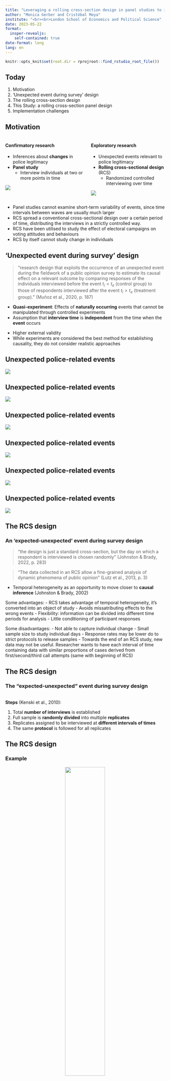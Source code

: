 ```yaml
---
title: "Leveraging a rolling cross-section design in panel studies to investigate police legitimacy"
author: "Monica Gerber and Cristóbal Moya"
institute: "<br><br>London School of Economics and Political Science"
date: 2023-05-22
format: 
  insper-revealjs:
    self-contained: true
date-format: long
lang: en
---
```


```r
knitr::opts_knit$set(root.dir = rprojroot::find_rstudio_root_file())
```


## Today

1. Motivation
1. 'Unexpected event during survey' design
2. The rolling cross-section design
3. This Study: a rolling cross-section panel design
4. Implementation challenges


## Motivation

::: {.columns}
::: {.column}
#### Confirmatory research
- Inferences about **changes** in police legitimacy
- **Panel study**
  - Interview individuals at two or more points in time

![](images/panel.png)
::: 

::: {.column}
::: {.fragment}
#### Exploratory research

- Unexpected events relevant to police legitimacy
- **Rolling cross-sectional design** (RCS)
  - Randomized controlled interviewing over time

![](images/rcs.png)
::: 
:::
:::


::: notes
- Panel studies cannot examine short-term variability of events, since time intervals between waves are usually much larger
- RCS spread a conventional cross-sectional design over a certain period of time, distributing the interviews in a strictly controlled way.
- RCS have been utilised to study the effect of electoral campaigns on voting attitudes and behaviours
- RCS by itself cannot study change in individuals
:::

## 'Unexpected event during survey' design

> "research design that exploits the occurrence of an unexpected event during the fieldwork of a public opinion survey to estimate its causal effect on a relevant outcome by comparing responses of the individuals interviewed before the event $t_i<t_e$ (control group) to those of respondents interviewed after the event $t_i>t_e$ (treatment group)." (Muñoz et al., 2020, p. 187)

- **Quasi-experiment**: Effects of **naturally occurring** events that cannot be manipulated through controlled experiments 
- Assumption that **interview time** is **independent** from the time when the **event** occurs

::: notes
- Higher external validity
- While experiments are considered the best method for establishing causality, they do not consider realistic approaches 
:::

## Unexpected police-related events

![](images/eventos1.PNG)

## Unexpected police-related events

![](images/eventos2.PNG)

## Unexpected police-related events

![](images/eventos3.PNG)

## Unexpected police-related events

![](images/eventos4.PNG)

## Unexpected police-related events

![](images/eventos5.PNG)

## Unexpected police-related events

![](images/eventos6.PNG)

## The RCS design

### An 'expected-unexpected' event during survey design

> "the design is just a standard cross-section, but the day on which a respondent is interviewed is chosen randomly" (Johnston & Brady, 2022, p. 283)

> "The data collected in an RCS allow a fine-grained analysis of dynamic phenomena of public opinion" (Lutz et al., 2013, p. 3)

- Temporal heterogeneity as an opportunity to move closer to **causal inference** (Johnston & Brady, 2002)


::: notes
Some advantages:
- RCS takes advantage of temporal heterogeneity, it's converted into an object of study
- Avoids missatributing effects to the wrong events
- Flexibility: information can be divided into different time periods for analysis
- Little conditioning of participant responses

Some disadvantages:
- Not able to capture individual change
- Small sample size to study individual days
- Response rates may be lower do to strict protocols to release samples
- Towards the end of an RCS study, new data may not be useful. Researcher wants to have each interval of time containing data with similar proportions of cases derived from first/second/third call attempts (same with beginning of RCS) 

:::

## The RCS design
### The "expected-unexpected" event during survey design
<br>
**Steps** (Kenski et al., 2010):

1. Total **number of interviews** is established
2. Full sample is **randomly divided** into multiple **replicates**
3. Replicates assigned to be interviewed at **different intervals of times**
4. The same **protocol** is followed for all replicates

## The RCS design
### Example
<center>
<img src="images/women.png" height="50%" width="50%">
</center>
::: aside

[Jiménez-Sánchez et al., 2022](https://academic.oup.com/poq/article/86/3/597/6697928)

:::

::: notes
- Analyze how the public reacts to the International Women's Day in Spain 2019. 
- Nationally representative telephone survey based on a RCS design through a daily tracking over 20 total days, before and after the protest day. Between 100 and 120 interviews were conducted each day
- Respondents were divided into two groups, treated and not treated.
- Findings confirm that such hybrid media protest can broaden their audience, generate interest, spark conversations on gender inequality and contribute to opinion conformation.
:::

## The RCS design
### Assumptions
<br>
1. **Temporal ignorability**: Moment of the interview should be as *good as random*

2. **Excludability**: Timing of the interview $t$ affects $Y$ only through event $T$

3. **Compliance**: assignment to the treatment ($t_i>t_e$) corresponds to actually receiving treatment ($T=1$)

::: notes
1. **Temporal ignorability**: "for any individual, the potential outcomes must be independent from the moment of the interview" (Muñoz et al., p. 189)
  - Moment of the interview should be as *good as random*
  - In RCS moment of interview *is* random
  - Protocol to ensure equal procedures to contact and recontact sample units
  - Need to compare 'treated' and 'not-treated' in terms of ease of contact and socio-demographics (Lutz et al., 2013)

- Assumptions under which unexpected events can yield valid causal estimates
- Assignment to different values of time t should be independent from the potential outcomes of Y. 
- The daily samples need to fulfill two compelling properties: (1) They must consist of a somewhat stable mix of respondents that are easy and such that are harder to reach. (2) The socio-demographic characteristics of their members must not vary significantly over the course of the campaign.(Lutz et al., 2013)
- Threats often arise from complex sampling designs. Primary sampling units are often contacted and interviewed sequentially. For example, in face-to-face surveys the fieldwork often follows a geographical pattern for efficiency reasons. 
- **Reachability**: ease of contact and reluctance to participate can vary between respondents. In ESS there is a relationship between number of attempted contacts and how late they are interviewed during fieldwork. Therefore, the subjects who are more elusive and harder to reach will have a higher probability of being interviewed after any unexpected event. If reachability is correlated with the potential outcomes, its correlation with treatment assignment will bias the estimates of the causal effect. As expected, those who were older, less educated, and out of the labor market were interviewed earlier during the fieldwork of the ESS survey. This happened less so in RCS designs. 
  - Should be less of a concern in RCS because day is random. If days overlap, in the long term the design should lead to equal numbers of first/second/third time respondents (Johnston and Brady, 2002).  
- **Attrition**: Troublesome if nonresponse is triggered by the treatment. Being exposed to certain events might lead people to refrain from answering some questions or altogether. 

2. **Excludability**: "any difference between respondents interviewed before and after the event shall be the sole consequence of the event" (Muñoz et al., p. 189)
  - Timing of the interview $t$ affects $Y$ only through event $T$
  - Beware of collateral events, simultaneous events and unrelated time trends
  - Need to characterize the event and its reactions

- The excludability assumption will be violated if the decision about the moment when the event occurs is endogenous to the outcome variable Y. 
- **Collateral events**: succession of reactions triggered by the unexpected event of interest. E.g. reactions to a terrorist attack might drive public opinion's response. Should be interpreted as the joint effect of the envent and the subsequent reactions
- **Simultaneous events**: unrelated events that take place at the same time. Problem of compound treatments. Assumption that out of all the treatments that covary with the timing of the interview, the events of interest is the only treatment that affects the potential outcomes.
- **Unrelated time trends**: presence of time-varying variables that, aside from the event itself, are systematically related to the outcome (temporal stability assumption). E.g. calendar effects

3. **Compliance**: "Assignment to the treatment group $t_i>t_e$ was assumed to perfectly correspond to actually receiving treatment $T=1$." (Muñoz et al., 2020, p. 194)
  - Need to measure compliance

- Some of the subjects were not really exposed to the event
:::

## This Study
### Police legitimacy
<br>

- Police work requires public support to be able to function in a democratic context

- Beliefs that the police act in **procedurally just** ways and are **legitimate** facilitate compliance and cooperation with authorities

- A socially legitimate police force should require little violence to confront opposition

- However, the world has seen many cases of **violent demonstrations**, **police violence** and **human rights violations**

## This Study
### The Chilean case
<br>

- Chile's main police force, the Carabineros, was among the most trusted institutions (Dammert, 2019)

- Yet, recent **events of corruption** and **excessive use of force** during the social uprising in October 2019 have produced a serious loss of trust (Gerber et al., 2023)

- **Crisis of legitimacy**: proposals of "deep reform" and even the dissolution of the institution

- Need to understand relationship between police and citizens in Chile during the next crucial years

## This Study
### Aims
<br>

- **Confirmatory**: 
  - Track over time people's perceived police legitimacy and motivational postures towards the police, and examine their relationships with perceived procedural justice and fear of the police in Chile

- **Exploratory**: 
  - Determine the effects of potential unexpected events (such as police violence, corruption scandals or reforms) on perceptions of legitimacy, procedural justice and fear of the police in Chile.

## This Study 
### A RCS panel design
<br>

- **Probability-based online panel** of the population in Chile (18-65 years old)

- Panel study with **10 waves**

- Face-to-face recruitment with probability-based sampling design

- **Sample size**
  - Expected sample in contact survey: n = 5,300 
  - Expected sample in Wave 1: n = 1,500 

- Possibility to combine with non-probabilistic sample to increase sample size

## This Study 
### A RCS panel design
<br>
<center>
<img src="images/nested2.png" height="35%" width="35%">
</center>

## This Study 
### A RCS panel design
<br>
<center>
<img src="images/nested4.png" height="35%" width="35%">
</center>

## This Study 
### A RCS panel design
<br>
<center>
<img src="images/nested5.png" height="35%" width="35%">
</center>

::: notes
- Individual and aggregate variation over time (Vezzoni et al., 2020)
- RCS - By itself it is not able to capture individual change
:::

## This Study 

### Identify unexpected event with RCS design

![](images/f_w_wave_b.png)

## This Study 

### Identify unexpected event with panel design

![](images/f_b_waves_bc.png)

## This Study 

### Identify unexpected events with RCS panel design

![](images/f_ewb.png)

## This Study 
### Implementation challenges
<br>

```r
#| echo: false
library(gt)

t <- tibble::tribble(
       ~V1,  ~V2,   ~V3,  ~V4, ~V5, ~V6,
   "Day 4", 129L, 1329L, 0.58,   1,   1,
   "Day 7", 257L, 1200L, 0.83,   1,   1,
  "Day 10", 386L, 1071L, 0.92,   1,   1,
  "Day 13", 514L,  943L, 0.95,   1,   1,
  "Day 17", 686L,  771L, 0.97,   1,   1
  )

gt(t) |> 
  cols_label(
    V1 = "Event happens on...",
    V2 = "Not treated",
    V3 = "Treated",
    V4 = "Small effect",
    V5 = "Medium effect",
    V6 = "Large effect") |> 
  tab_spanner(label = "Power", columns = V4:V6) |> 
  tab_spanner(label = "Event", columns = V2:V3) |> 
  fmt_number(columns = V5:V6, decimals = 2) 
```

## This Study 
### Implementation challenges

<center>
<img src="images/decisions.png" height="60%" width="60%">
</center>


::: notes
- How many interviews? Given by funding
- Over how many days? 5 weeks to leave window for detecting unexpected events, but still having separate waves
- What is the recommended bandwidth/interval? Smaller intervals (day) are more sensitive to change but requiere more management costs
- How long should we keep interview open?
  - New replicate introduced into the field before an older replicate is exhausted - overlap betwen subsamples 
  - Once the first round of replicates have been completed, any given day will be composed of approximately the samel percentaje of first/second/third-call-attempt numbers.
  - Data collected at the beginning of the survey should be used with caution as they may contain higher % of first-time-call attempts

:::

## Thank you!

Contact: 

- Monica Gerber [monica.gerber@udp.cl](mailto:monica.gerber@udp.cl)
- Cristóbal Moya [cristoba.moya@uni-bielefeld.de](mailto:cristoba.moya@uni-bielefeld.de)
